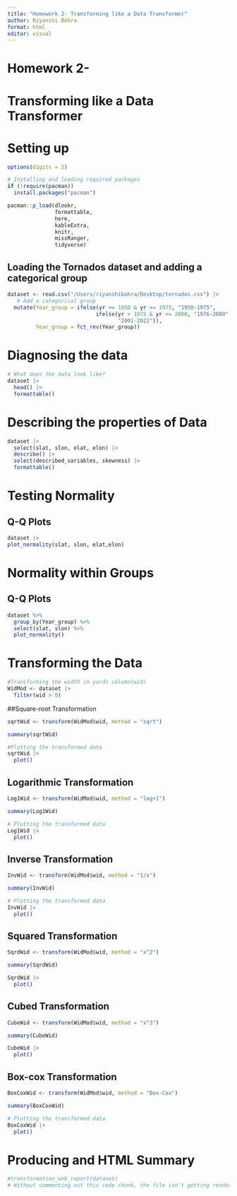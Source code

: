 ```yaml
---
title: "Homework 2- Transforming like a Data Transformer"
author: Riyanshi Bohra
format: html
editor: visual
---
```


# Homework 2-

# Transforming like a Data Transformer

# Setting up

```r
options(digits = 2)

# Installing and loading required packages
if (!require(pacman))
  install.packages("pacman")

pacman::p_load(dlookr, 
               formattable, 
               here, 
               kableExtra, 
               knitr, 
               missRanger, 
               tidyverse) 
```

## Loading the Tornados dataset and adding a categorical group

```r
dataset <- read.csv("/Users/riyanshibohra/Desktop/tornados.csv") |>
   # Add a categorical group
  mutate(Year_group = ifelse(yr >= 1950 & yr <= 1975, "1950-1975", 
                            ifelse(yr > 1975 & yr <= 2000, "1976-2000", 
                                   "2001-2022")),
         Year_group = fct_rev(Year_group))
```

# Diagnosing the data

```r

# What does the data look like?
dataset |>
  head() |>
  formattable()
```

# Describing the properties of Data

```r
dataset |>
  select(slat, slon, elat, elon) |>
  describe() |>
  select(described_variables, skewness) |>
  formattable()
```

# Testing Normality

## Q-Q Plots

```r
dataset |>
plot_normality(slat, slon, elat,elon)
```

# Normality within Groups

## Q-Q Plots

```r
dataset %>%
  group_by(Year_group) %>%
  select(slat, slon) %>%
  plot_normality()
```

# Transforming the Data

```r
#Transforming the width in yards column(wid)
WidMod <- dataset |>
  filter(wid > 0)
```

##Square-root Transformation

```r
sqrtWid <- transform(WidMod$wid, method = "sqrt") 

summary(sqrtWid)
```

```r
#Plotting the transformed data
sqrtWid |>
  plot()
```

## Logarithmic Transformation

```r
Log1Wid <- transform(WidMod$wid, method = "log+1") 

summary(Log1Wid)
```

```r
# Plotting the transformed data
Log1Wid |>
  plot()
```

## Inverse Transformation

```r
InvWid <- transform(WidMod$wid, method = "1/x") 

summary(InvWid)
```

```r
# Plotting the transformed data
InvWid |>
  plot()
```
## Squared Transformation
```r
SqrdWid <- transform(WidMod$wid, method = "x^2") 

summary(SqrdWid)
```

```r
SqrdWid |>
  plot()
```
## Cubed Transformation
```r
CubeWid <- transform(WidMod$wid, method = "x^3") 

summary(CubeWid)
```

```r
CubeWid |>
  plot()
```

## Box-cox Transformation

```r
BoxCoxWid <- transform(WidMod$wid, method = "Box-Cox") 

summary(BoxCoxWid)
```

```r
# Plotting the transformed data
BoxCoxWid |>
  plot()
```

# Producing and HTML Summary
```r
#transformation_web_report(dataset)
# Without commenting out this code chunk, the file isn't getting rendered
```

